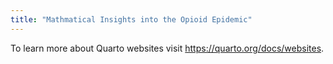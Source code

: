 ```yaml
---
title: "Mathmatical Insights into the Opioid Epidemic"
---
```


To learn more about Quarto websites visit <https://quarto.org/docs/websites>.
